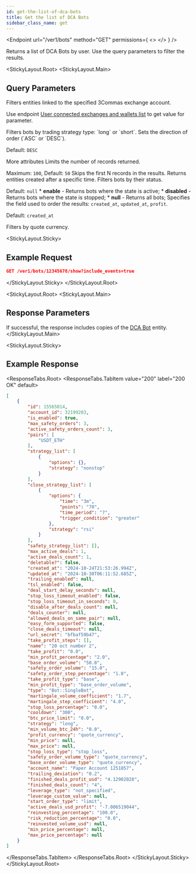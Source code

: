 ```yaml
---
id: get-the-list-of-dca-bots
title: Get the list of DCA Bots
sidebar_class_name: get
---
```



<Endpoint
  url="/ver1/bots"
  method="GET"
  permissions={
    <>
      <Permission title="Permission" description="BOTS_READ" />
      <Permission title="Security" description="SIGNED" />
    </>
  }
/>

Returns a list of DCA Bots by user. Use the query parameters to filter the results.

<StickyLayout.Root>
   <StickyLayout.Main>

## Query Parameters 

<ApiParam name='account_id' type='integer' id="account_id">
  Filters entities linked to the specified 3Commas exchange account.

  Use endpoint [User connected exchanges and wallets list](/account/5_list_of_connected_exchanges_and_wallets.mdx) to get value for parameter.
</ApiParam>

<ApiParam name="strategy" type="string" id="strategy">
  Filters bots by trading strategy type: `long` or `short`.
</ApiParam>

<ApiParam name="order_direction" type="string" id="order_direction">
  Sets the direction of order (`ASC` or `DESC`).

  Default: `DESC`
</ApiParam>

<CollapseAll>
<CollapseAllHeading> More attributes <CollapseAllButton /> </CollapseAllHeading>
<CollapsibleApiParam name="limit" type="integer" id="limit">
  Limits the number of records returned. 

  Maximum: ` 100 `, Default: `50`
</CollapsibleApiParam>
<CollapsibleApiParam name="offset" type="integer" id="offset">
  Skips the first N records in the results.
</CollapsibleApiParam>
<CollapsibleApiParam name="from" type="integer" id="from">
  Returns entities created after a specific time.
</CollapsibleApiParam>
<CollapsibleApiParam name="scope" type="string" id="scope">
  Filters bots by their status.
  
  Default: `null`
    <CollapsibleNestedParams openName="Hide allowed values" collapsedName="Show allowed values">
      * **enable** - Returns bots where the state is active;
      * **disabled** - Returns bots where the state is stopped;
      * **null** - Returns all bots;
     </CollapsibleNestedParams>
</CollapsibleApiParam>
<CollapsibleApiParam name="sort_by" type="string" id="sort_by">
  Specifies the field used to order the results: `created_at`, `updated_at`, `profit`.

  Default: `created_at`
</CollapsibleApiParam>

<CollapsibleApiParam name="quote" type="string" id="quote">
  Filters by quote currency.
</CollapsibleApiParam>
</CollapseAll>
   </StickyLayout.Main>

   <StickyLayout.Sticky>

## Example Request

```json
GET /ver1/bots/12345678/show?include_events=true
```
   </StickyLayout.Sticky>
   </StickyLayout.Root>

<StickyLayout.Root>
<StickyLayout.Main>

## Response Parameters 
 
  If successful, the response includes copies of the [DCA Bot](/dca-bot/0_dca_bot_entity.mdx) entity.
</StickyLayout.Main>

<StickyLayout.Sticky>
## Example Response

<ResponseTabs.Root>
	 <ResponseTabs.TabItem value="200" label="200 OK" default>
```json
[
    {
        "id": 15565014,
        "account_id": 32199203,
        "is_enabled": true,
        "max_safety_orders": 3,
        "active_safety_orders_count": 3,
        "pairs": [
            "USDT_ETH"
        ],
        "strategy_list": [
            {
                "options": {},
                "strategy": "nonstop"
            }
        ],
        "close_strategy_list": [
            {
                "options": {
                    "time": "3m",
                    "points": "70",
                    "time_period": "7",
                    "trigger_condition": "greater"
                },
                "strategy": "rsi"
            }
        ],
        "safety_strategy_list": [],
        "max_active_deals": 1,
        "active_deals_count": 1,
        "deletable?": false,
        "created_at": "2024-10-24T21:53:26.994Z",
        "updated_at": "2024-10-30T06:11:52.685Z",
        "trailing_enabled": null,
        "tsl_enabled": false,
        "deal_start_delay_seconds": null,
        "stop_loss_timeout_enabled": false,
        "stop_loss_timeout_in_seconds": 0,
        "disable_after_deals_count": null,
        "deals_counter": null,
        "allowed_deals_on_same_pair": null,
        "easy_form_supported": false,
        "close_deals_timeout": null,
        "url_secret": "bfbaf59b47",
        "take_profit_steps": [],
        "name": "20 oct number 2",
        "take_profit": "0.0",
        "min_profit_percentage": "2.0",
        "base_order_volume": "50.0",
        "safety_order_volume": "15.0",
        "safety_order_step_percentage": "1.0",
        "take_profit_type": "base",
        "min_profit_type": "base_order_volume",
        "type": "Bot::SingleBot",
        "martingale_volume_coefficient": "1.7",
        "martingale_step_coefficient": "4.0",
        "stop_loss_percentage": "0.0",
        "cooldown": "300",
        "btc_price_limit": "0.0",
        "strategy": "long",
        "min_volume_btc_24h": "0.0",
        "profit_currency": "quote_currency",
        "min_price": null,
        "max_price": null,
        "stop_loss_type": "stop_loss",
        "safety_order_volume_type": "quote_currency",
        "base_order_volume_type": "quote_currency",
        "account_name": "Paper Account 1251857",
        "trailing_deviation": "0.2",
        "finished_deals_profit_usd": "4.12902028",
        "finished_deals_count": "4",
        "leverage_type": "not_specified",
        "leverage_custom_value": null,
        "start_order_type": "limit",
        "active_deals_usd_profit": "-7.006519044",
        "reinvesting_percentage": "100.0",
        "risk_reduction_percentage": "0.0",
        "reinvested_volume_usd": null,
        "min_price_percentage": null,
        "max_price_percentage": null
    }
]
```
</ResponseTabs.TabItem>
</ResponseTabs.Root>
</StickyLayout.Sticky>
</StickyLayout.Root>